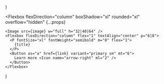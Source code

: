   <Section py="8|12|16|24" {...props}>
    <Container>
      <Grid col="1|3" gap="6|8">
        <Card
          image="placeholder.jpg"
          title="Schedule meetings without the back-and-forth"
          link="#"
        />
        <Card
          image="placeholder.jpg"
          title="High Performance not an afterthought"
          link="#"
        />
        <Card
          image="placeholder.jpg"
          title="Integrates with your current tech stack"
          link="#"
        />
      </Grid>
    </Container>
  </Section>
)

  <Flexbox
    flexDirection="column"
    boxShadow="xl"
    rounded="xl"
    overflow="hidden"
    {...props}
  >
    <Image src={image} w="full" h="32|40|64" />
    <Flexbox flexDirection="column" flex="1" textAlign="center" p="6|8">
      <P fontSize="xl" fontWeight="semibold" m="0" flex="1">
        {title}
      </P>
      <Button as="a" href={link} variant="primary sm" mt="6">
        Learn more <Icon name="arrow-right" ml="2" />
      </Button>
    </Flexbox>
  </Flexbox>
)
